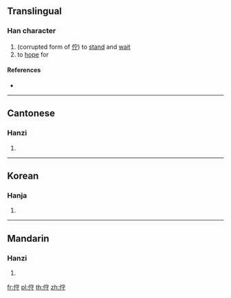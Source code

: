 {{character info/new}}
==Translingual==

===Han character===
{{Han char|rn=9|rad=人|as=06|sn=8|four=237242|canj=OJDI|ids=⿰亻守}}

# (corrupted form of [[佇]]) to [[stand]] and [[wait]]
# to [[hope]] for

====References====
* {{Han ref|kx=0102.230|hdz=10154.020|uh=344F|ud=13391}}

----

==Cantonese==

===Hanzi===
{{yue-hanzi|jyut=[[cyu5]], [[zyu2]]|y=chyu5, jyu2}}

# {{defn|lang=yue|sort=人06}}

----

==Korean==

===Hanja===
{{ko-hanja|hangeul=저|rv=jeo|mr=chŏ|y=ce|eumhun=우두커니|ehrv=udukeoni|ehmr=uduk'ŏni|ehy=wudwukeni}}

# {{defn|lang=ko|sort=人06}}

----

==Mandarin==

===Hanzi===
{{cmn-hanzi|pin=[[zhù]] ([[zhu4]])|wg=chu<sup>4</sup>}}

# {{defn|lang=cmn|sort=人06}}

[[fr:㑏]]
[[pl:㑏]]
[[th:㑏]]
[[zh:㑏]]